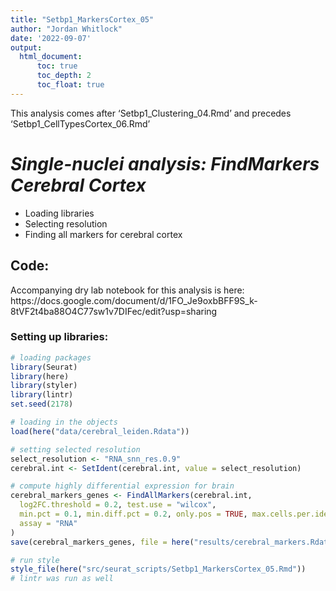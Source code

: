 ```yaml
---
title: "Setbp1_MarkersCortex_05"
author: "Jordan Whitlock"
date: '2022-09-07'
output:     
  html_document:
      toc: true
      toc_depth: 2
      toc_float: true
---
```

This analysis comes after 'Setbp1_Clustering_04.Rmd' and precedes 'Setbp1_CellTypesCortex_06.Rmd'

# *Single-nuclei analysis: FindMarkers Cerebral Cortex*
* Loading libraries
* Selecting resolution
* Finding all markers for cerebral cortex

## Code: 

Accompanying dry lab notebook for this analysis is here: https://docs.google.com/document/d/1FO_Je9oxbBFF9S_k-8tVF2t4ba88O4C77sw1v7DIFec/edit?usp=sharing

### Setting up libraries:

```r
# loading packages
library(Seurat)
library(here)
library(styler)
library(lintr)
set.seed(2178)

# loading in the objects
load(here("data/cerebral_leiden.Rdata"))
```

```r
# setting selected resolution
select_resolution <- "RNA_snn_res.0.9"
cerebral.int <- SetIdent(cerebral.int, value = select_resolution)
```

```r
# compute highly differential expression for brain
cerebral_markers_genes <- FindAllMarkers(cerebral.int,
  log2FC.threshold = 0.2, test.use = "wilcox",
  min.pct = 0.1, min.diff.pct = 0.2, only.pos = TRUE, max.cells.per.ident = 50,
  assay = "RNA"
)
save(cerebral_markers_genes, file = here("results/cerebral_markers.Rdata"))
```

```r
# run style
style_file(here("src/seurat_scripts/Setbp1_MarkersCortex_05.Rmd"))
# lintr was run as well
```
